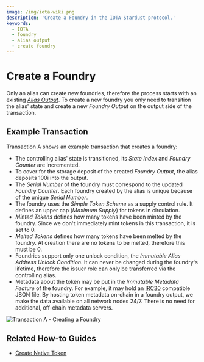 ```yaml
---
image: /img/iota-wiki.png
description: 'Create a Foundry in the IOTA Stardust protocol.'
keywords:
  - IOTA
  - foundry
  - alias output
  - create foundry
---
```



# Create a Foundry

Only an alias can create new foundries, therefore the process starts with an existing
[_Alias Output_](../alias/introduction.mdx). To create a new foundry you only need to transition the alias' state and
create a new _Foundry Output_ on the output side of the transaction.

## Example Transaction

Transaction A shows an example transaction that creates a foundry:

- The controlling alias' state is transitioned, its _State Index_ and _Foundry Counter_ are incremented.
- To cover for the storage deposit of the created _Foundry Output_, the alias deposits 100i into the output.
- The _Serial Number_ of the foundry must correspond to the updated _Foundry Counter_. Each foundry created by the alias
  is unique because of the unique _Serial Number_.
- The foundry uses the _Simple Token Scheme_ as a supply control rule. It defines an upper cap (_Maximum Supply_) for
  tokens in circulation.
- _Minted Tokens_ defines how many tokens have been minted by the foundry. Since we don't immediately mint tokens in this
  transaction, it is set to 0.
- _Melted Tokens_ defines how many tokens have been melted by the foundry. At creation there are no tokens to be melted,
  therefore this must be 0.
- Foundries support only one unlock condition, the _Immutable Alias Address Unlock Condition_. It can never be changed
  during the foundry's lifetime, therefore the issuer role can only be transferred via the controlling alias.
- Metadata about the token may be put in the _Immutable Metadata Feature_ of the foundry. For example, it may hold an
  [IRC30](https://wiki.iota.org/shimmer/tips/tips/TIP-0030/) compatible JSON file.
  By hosting token metadata on-chain in a foundry output, we make the data available on all network nodes 24/7. There is
  no need for additional, off-chain metadata servers.

![Transaction A - Creating a Foundry](/img/stardust_explanations/stardust_ledger_anatomy/native_tokens_foundries/tx_A.svg)

## Related How-to Guides

- [Create Native Token](/iota-sdk/how-tos/native-tokens/create/)

